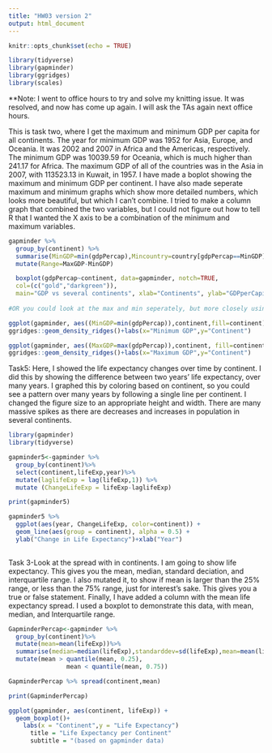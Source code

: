 ```yaml
---
title: "HW03 version 2"
output: html_document
---
```


```r
knitr::opts_chunk$set(echo = TRUE)
```
```r
library(tidyverse)
library(gapminder)
library(ggridges)
library(scales)
```
**Note: I went to office hours to try and solve my knitting issue. It was resolved, and now has come up again. I will ask the TAs again next office hours.

This is task two, where I get the maximum and minimum GDP per capita for all continents. The year for minimum GDP was 1952 for Asia, Europe, and Oceania. It was 2002 and 2007 in Africa and the Americas, respectively. The minimum GDP was 10039.59 for Oceania, which is much higher than 241.17 for Africa. The maximum GDP of all of the countries was in the Asia in 2007, with 113523.13 in Kuwait, in 1957. I have made a boplot showing the maximum and minimum GDP per continent. I have also made seperate maximum and minimum graphs which show more detailed numbers, which looks more beautiful, but which I can't combine. I tried to make a column graph that combined the two variables, but I could not figure out how to tell R that I wanted the X axis to be a combination of the minimum and maximum variables.

```r
gapminder %>% 
  group_by(continent) %>% 
  summarise(MinGDP=min(gdpPercap),Mincountry=country[gdpPercap==MinGDP],Minyear=year[gdpPercap==MinGDP],MaxGDP=max(gdpPercap),Maxcountry=country[gdpPercap==MaxGDP],Maxyear=year[gdpPercap==MaxGDP])%>% 
  mutate(Range=MaxGDP-MinGDP)

  boxplot(gdpPercap~continent, data=gapminder, notch=TRUE,
  col=(c("gold","darkgreen")),
  main="GDP vs several continents", xlab="Continents", ylab="GDPperCapita")
  
#OR you could look at the max and min seperately, but more closely using the following two graphs:

ggplot(gapminder, aes((MinGDP=min(gdpPercap)),continent,fill=continent)) +
ggridges::geom_density_ridges()+labs(x="Minimum GDP",y="Continent")

ggplot(gapminder, aes((MaxGDP=max(gdpPercap)),continent, fill=continent)) +
ggridges::geom_density_ridges()+labs(x="Maximum GDP",y="Continent")

```
Task5: Here, I showed the life expectancy changes over time by continent. I did this by showing the difference between two years' life expectancy, over many years. I graphed this by coloring based on continent, so you could see a pattern over many years by following a single line per continent. I changed the figure size to an appropriate height and width. There are many massive spikes as there are decreases and increases in population in several continents.
```r

library(gapminder)
library(tidyverse)

gapminder5<-gapminder %>%
  group_by(continent)%>%
  select(continent,lifeExp,year)%>%
  mutate(laglifeExp = lag(lifeExp,1)) %>%
  mutate (ChangeLifeExp = lifeExp-laglifeExp)

print(gapminder5)

gapminder5 %>%
  ggplot(aes(year, ChangeLifeExp, color=continent)) +
  geom_line(aes(group = continent), alpha = 0.5) +
  ylab("Change in Life Expectancy")+xlab("Year")
 
```

Task 3-Look at the spread with in continents. I am going to show life expectancy. This gives you the mean, median, standard deciation, and interquartile range. I also mutated it, to show if mean is larger than the 25% range, or less than the 75% range, just for interest's sake. This gives you a true or false statement. Finally, I have added a column with the mean life expectancy spread. I used a boxplot to demonstrate this data, with mean, median, and Interquartile range.  

```r
GapminderPercap<-gapminder %>%
  group_by(continent)%>%
  mutate(mean=mean(lifeExp))%>%
  summarise(median=median(lifeExp),standarddev=sd(lifeExp),mean=mean(lifeExp),InterquartileRange=IQR(lifeExp))%>%
  mutate(mean > quantile(mean, 0.25), 
                mean < quantile(mean, 0.75))

GapminderPercap %>% spread(continent,mean)

print(GapminderPercap)

ggplot(gapminder, aes(continent, lifeExp)) +
  geom_boxplot()+
    labs(x = "Continent",y = "Life Expectancy")
      title = "Life Expectancy per Continent"
      subtitle = "(based on gapminder data)
```

